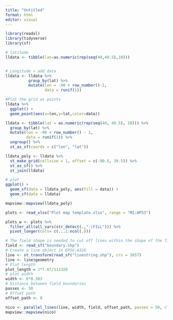 ```yaml
---
title: "Untitled"
format: html
editor: visual
---
```


```r
library(readxl)
library(tidyverse)
library(sf)
```

```r
# latitude
lldata <- tibble(lat=as.numeric(rep(seq(40,49.5),10)))


# Longitude + add data
lldata <- lldata %>%  
          group_by(lat) %>%  
          mutate(lon = -90 + row_number()-1,
                 data = runif(1))

#Plot the grid as points
lldata %>% 
  ggplot() + 
  geom_point(aes(x=lon,y=lat,color=data))

lldata <- tibble(lat = as.numeric(rep(seq(40, 49.5), 10))) %>%  
  group_by(lat) %>%  
  mutate(lon = -90 + row_number() - 1,
         data = runif(1)) %>% 
  ungroup() %>% 
  st_as_sf(coords = c("lon", "lat")) 

lldata_poly <- lldata %>% 
  st_make_grid(cellsize = 1, offset = c(-90.5, 39.5)) %>% 
  st_as_sf() %>% 
  st_join(lldata)

# plot
ggplot() +
  geom_sf(data = lldata_poly, aes(fill = data)) +
  geom_sf(data = lldata)

mapview::mapview(lldata_poly)

```

```r
plots <- read_xlsx("Plot map template.xlsx", range = "M1:AP53") 

plots_w <- plots %>% 
  filter_all(all_vars(str_detect(.,"-|FILL"))) %>% 
  pivot_longer(cols= c(...1:ncol(.)))
```

```r
# The field shape is needed to cut off lines within the shape of the field
field <- read_sf("boundary.shp")
# Create a line object in EPSG:4326
line <- st_transform(read_sf("linestring.shp"), crs = 3857)
line <- line$geometry
# Plot length
plot_length = 2*7.67/111320
# plot width
width <- 6*0.303
# Distance between field boundaries
passes <- 50
# Offset path
offset_path <- 0

nico <- parallel_lines(line, width, field, offset_path, passes = 50, clip = FALSE)
mapview::mapview(nico)
```



